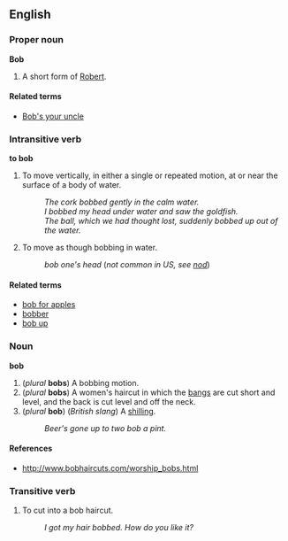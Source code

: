 ==English==

===Proper noun===
'''Bob'''

#A short form of [[Robert]].

====Related terms====

*[[Bob's your uncle]]

===Intransitive verb===
'''to bob'''

#To move vertically, in either a single or repeated motion, at or near the surface of a body of water.
#: ''The cork bobbed gently in the calm water.''
#: ''I bobbed my head under water and saw the goldfish.''
#: ''The ball, which we had thought lost, suddenly bobbed up out of the water.''
#To move as though bobbing in water.
#:''bob one's head'' (''not common in US, see [[nod]]'')

====Related terms====

*[[bob for apples]]
*[[bobber]]
*[[bob up]]


===Noun===
'''bob'''

#(''plural'' '''bobs''') A bobbing motion.
#(''plural'' '''bobs''') A women's haircut in which the [[bangs]] are cut short and level, and the back is cut level and off the neck.
#(''plural'' '''bob''') (''British slang'') A [[shilling]].
#:''Beer's gone up to two bob a pint.''

====References====

*http://www.bobhaircuts.com/worship_bobs.html

===Transitive verb===

# To cut into a bob haircut.
#: ''I got my hair bobbed.  How do you like it?''